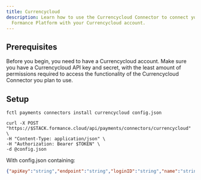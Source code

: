 ```yaml
---
title: Currencycloud
description: Learn how to use the Currencycloud Connector to connect your
  Formance Platform with your Currencycloud account.
---
```



## Prerequisites

Before you begin, you need to have a Currencycloud account. Make sure you have a Currencycloud API key and secret, with the least amount of permissions required to access the functionality of the Currencycloud Connector you plan to use.

<ApiWarning/>

## Setup

<Currencycloud/>

<StackCmd>

```shell
fctl payments connectors install currencycloud config.json
```

```shell
curl -X POST "https://$STACK.formance.cloud/api/payments/connectors/currencycloud" \
-H "Content-Type: application/json" \
-H "Authorization: Bearer $TOKEN" \
-d @config.json
```

</StackCmd>

With config.json containing:

```json
{"apiKey":"string","endpoint":"string","loginID":"string","name":"string","pageSize":"25","pollingPeriod":"2m"}
```

<CurrencycloudPostSetup/>
